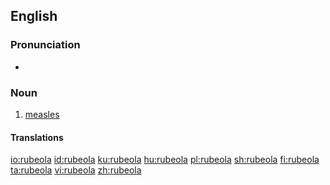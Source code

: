 ==English==

===Pronunciation===
* {{IPA|/ɹuˈbi.oʊ.la/}}

===Noun===
{{en-noun}}

# [[measles]]

====Translations====
{{trans-see|measles}}

[[io:rubeola]]
[[id:rubeola]]
[[ku:rubeola]]
[[hu:rubeola]]
[[pl:rubeola]]
[[sh:rubeola]]
[[fi:rubeola]]
[[ta:rubeola]]
[[vi:rubeola]]
[[zh:rubeola]]